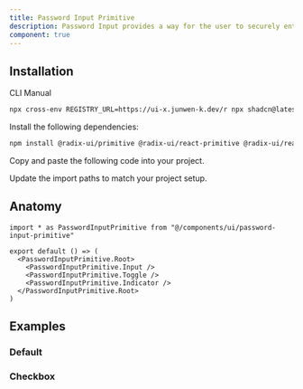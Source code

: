 ```yaml
---
title: Password Input Primitive
description: Password Input provides a way for the user to securely enter a password, with the ability to toggle the visibility of the password.
component: true
---
```


<ComponentPreview name="password-input-primitive-demo" />

## Installation

<Tabs defaultValue="cli">

<TabsList>
  <TabsTrigger value="cli">CLI</TabsTrigger>
  <TabsTrigger value="manual">Manual</TabsTrigger>
</TabsList>
<TabsContent value="cli">

```bash
npx cross-env REGISTRY_URL=https://ui-x.junwen-k.dev/r npx shadcn@latest add password-input-primitive
```

</TabsContent>

<TabsContent value="manual">

<Steps>

<Step>Install the following dependencies:</Step>

```bash
npm install @radix-ui/primitive @radix-ui/react-primitive @radix-ui/react-use-controllable-state
```

<Step>Copy and paste the following code into your project.</Step>

<ComponentSource name="password-input-primitive" />

<Step>Update the import paths to match your project setup.</Step>

</Steps>

</TabsContent>

</Tabs>

## Anatomy

```tsx
import * as PasswordInputPrimitive from "@/components/ui/password-input-primitive"

export default () => (
  <PasswordInputPrimitive.Root>
    <PasswordInputPrimitive.Input />
    <PasswordInputPrimitive.Toggle />
    <PasswordInputPrimitive.Indicator />
  </PasswordInputPrimitive.Root>
)
```

## Examples

### Default

<ComponentPreview name="password-input-primitive-demo" />

### Checkbox

<ComponentPreview name="password-input-primitive-checkbox" />
